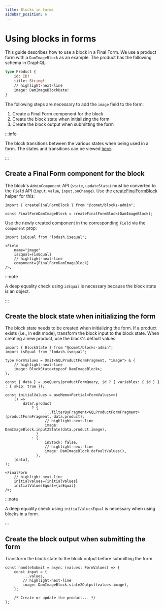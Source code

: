 ```yaml
---
title: Blocks in forms
sidebar_position: 6
---
```


# Using blocks in forms

This guide describes how to use a block in a Final Form.
We use a product form with a `DamImageBlock` as an example.
The product has the following schema in GraphQL:

```graphql
type Product {
    id: ID!
    title: String!
    // highlight-next-line
    image: DamImageBlockData!
}
```

The following steps are necessary to add the `image` field to the form:

1. Create a Final Form component for the block
2. Create the block state when initializing the form
3. Create the block output when submitting the form

:::info

The block transitions between the various states when being used in a form.
The states and transitions can be viewed [here](/docs/blocks/lifecycle#the-block-in-the-admin).

:::

## Create a Final Form component for the block

The block's `AdminComponent` API (`state`, `updateState`) must be converted to the `Field` API (`input.value`, `input.onChange`).
Use the [createFinalFormBlock](https://github.com/vivid-planet/comet/blob/main/packages/admin/blocks-admin/src/form/createFinalFormBlock.tsx) helper for this:

```tsx
import { createFinalFormBlock } from "@comet/blocks-admin";

const FinalFormDamImageBlock = createFinalFormBlock(DamImageBlock);
```

Use the newly created component in the corresponding `Field` via the `component` prop:

```tsx
import isEqual from "lodash.isequal";

<Field
    name="image"
    isEqual={isEqual}
    // highlight-next-line
    component={FinalFormDamImageBlock}
/>;
```

:::note

A deep equality check using `isEqual` is necessary because the block state is an object.

:::

## Create the block state when initializing the form

The block state needs to be created when initializing the form.
If a product exists (i.e., in edit mode), transform the block input to the block state.
When creating a new product, use the block's default values:

```tsx
import { BlockState } from "@comet/blocks-admin";
import isEqual from "lodash.isequal";

type FormValues = Omit<GQLProductFormFragment, "image"> & {
    // highlight-next-line
    image: BlockState<typeof DamImageBlock>;
};

const { data } = useQuery(productFormQuery, id ? { variables: { id } } : { skip: true });

const initialValues = useMemo<Partial<FormValues>>(
    () =>
        data?.product
            ? {
                  ...filterByFragment<GQLProductFormFragment>(productFormFragment, data.product),
                  // highlight-next-line
                  image: DamImageBlock.input2State(data.product.image),
              }
            : {
                  inStock: false,
                  // highlight-next-line
                  image: DamImageBlock.defaultValues(),
              },
    [data],
);

<FinalForm
    // highlight-next-line
    initialValues={initialValues}
    initialValuesEqual={isEqual}
/>;
```

:::note

A deep equality check using `initialValuesEqual` is necessary when using blocks in a form.

:::

## Create the block output when submitting the form

Transform the block state to the block output before submitting the form:

```tsx
const handleSubmit = async (values: FormValues) => {
    const input = {
        ...values,
        // highlight-next-line
        image: DamImageBlock.state2Output(values.image),
    };

    /* Create or update the product... */
};
```

